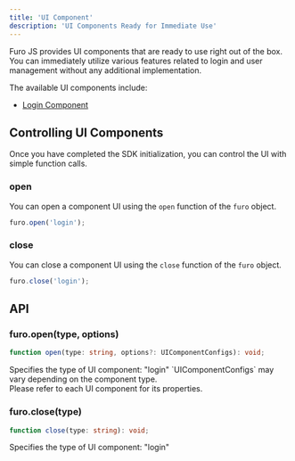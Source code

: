 ```yaml
---
title: 'UI Component'
description: 'UI Components Ready for Immediate Use'
---
```


Furo JS provides UI components that are ready to use right out of the box.<br/>
You can immediately utilize various features related to login and user management without any additional implementation.

The available UI components include:

- [Login Component](./login-component)

## Controlling UI Components

Once you have completed the SDK initialization, you can control the UI with simple function calls.

### open

You can open a component UI using the `open` function of the `furo` object.

```js
furo.open('login');
```

### close

You can close a component UI using the `close` function of the `furo` object.

```js
furo.close('login');
```

## API

### furo.open(type, options)

```ts
function open(type: string, options?: UIComponentConfigs): void;
```

<ParamField required path="type" type="string">
  Specifies the type of UI component: "login"
</ParamField>

<ParamField path="options" type="UIComponentConfigs | undefined">
  `UIComponentConfigs` may vary depending on the component type.
  <br />
  Please refer to each UI component for its properties.
</ParamField>

### furo.close(type)

```ts
function close(type: string): void;
```

<ParamField required path="type" type="string">
  Specifies the type of UI component: "login"
</ParamField>
